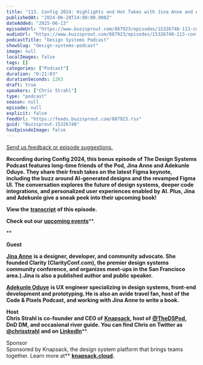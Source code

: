 ```yaml
---
title: "113. Config 2024: Highlights and Hot Takes with Jina Anne and Adekunle Oduye"
publishedAt: "2024-06-28T14:00:00.000Z"
dateAdded: "2025-06-13"
episodeUrl: "https://www.buzzsprout.com/887923/episodes/15326748-113-config-2024-highlights-and-hot-takes-with-jina-anne-and-adekunle-oduye.mp3"
audioUrl: "https://www.buzzsprout.com/887923/episodes/15326748-113-config-2024-highlights-and-hot-takes-with-jina-anne-and-adekunle-oduye.mp3"
podcastTitle: "Design Systems Podcast"
showSlug: "design-systems-podcast"
image: null
localImages: false
tags: []
categories: ["Podcast"]
duration: "0:21:03"
durationSeconds: 1263
draft: true
speakers: ["Chris Strahl"]
type: "podcast"
season: null
episode: null
explicit: false
feedUrl: "https://feeds.buzzsprout.com/887923.rss"
guid: "Buzzsprout-15326748"
hasEpisodeImage: false
---
```

[Send us feedback or episode suggestions.](https://www.buzzsprout.com/twilio/text_messages/887923/open_sms)

**Recording during Config 2024, this bonus episode of The Design Systems Podcast features long-time friends of the Pod, Jina Anne and Adekunle Oduye. They share their fresh takes on the latest Figma keynote, including the buzz around AI-generated designs and the revamped Figma UI. The conversation explores the future of design systems, deeper code integrations, and personalized user experiences enabled by AI. Plus, Jina and Adekunle give a sneak peek into their upcoming book!** 

**View the** [**transcript**](https://docs.google.com/document/d/1tK-WZ-VZwvWUOhsUXy7NN-3DcXclooz8BUxT8jFq3fY/edit?usp=sharing) **of this episode.**

**Check out our** [**upcoming events**](https://www.knapsack.cloud/events)**.  
  
**  

**Guest**

[**Jina Anne**](https://www.linkedin.com/in/sushiandrobots/) **is a designer, developer, and community advocate. She founded Clarity (ClarityConf.com), the premier design systems community conference, and organizes meet-ups in the San Francisco area.).Jina is also a published author and public speaker.** 

[**Adekunle Oduye**](https://www.linkedin.com/in/adekunleoduye/) **is UX engineer specializing in design systems, front-end development and prototyping. He is also an avide travel fan, host of the Code & Pixels Podcast, and working with Jina Anne to write a book.** 

**Host  
Chris Strahl is co-founder and CEO of** [**Knapsack**](https://www.knapsack.cloud/)**, host of** [**@TheDSPod**](https://twitter.com/thedspod)**, DnD DM, and occasional river guide. You can find Chris on Twitter as** [**@chrisstrahl**](https://twitter.com/chrisstrahl) **and on** [**LinkedIn**](https://www.linkedin.com/in/chrisstrahl/)**.  
  
Sponsor  
Sponsored by Knapsack, the design system platform that brings teams together. Learn more at** [**knapsack.cloud**](https://www.knapsack.cloud/?utm_source=podcast)**.**
